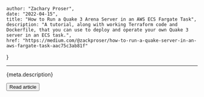 
    author: "Zachary Proser", 
    date: "2022-04-15", 
    title: "How to Run a Quake 3 Arena Server in an AWS ECS Fargate Task", 
    description: "A tutorial, along with working Terraform code and Dockerfile, that you can use to deploy and operate your own Quake 3 server in an ECS task.",
    href: "https://medium.com/@zackproser/how-to-run-a-quake-server-in-an-aws-fargate-task-aac75c3ab81f"
  }



---

<p className="mt-2 text-sm text-zinc-600 dark:text-zinc-400">
    {meta.description}
</p>

<Button href={meta.href}>Read article</Button>
